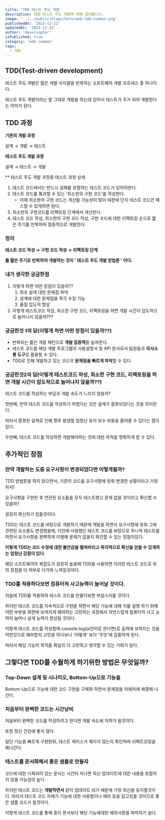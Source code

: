 ```yaml
---
title: 'TDD 테스트 주도 개발'
description: TDD 테스트 주도 개발에 대해 알아봅니다.
image: '../../public/blogs/hero/web-tdd-common.png'
publishedAt: '2023-12-22'
updatedAt: '2023-12-22'
author: 'develsopher'
isPublished: true
category: 'web common'
tags:
  - TDD
---
```


## TDD(Test-driven development)

테스트 주도 개발은 짧은 개발 사이클을 반복하는 소프트웨어 개발 프로세스 중 하나이다.

테스트 주도 개발이라는 말 그대로 개발을 하는데 있어서 테스트가 주가 되어 개발한다는 의미가 된다.

## TDD 과정

**기존의 개발 과정**

설계 → 개발 → 테스트

**테스트 주도 개발 과정**

설계 → 테스트 → 개발

\*\* 테스트 주도 개발 과정중 테스트 과정 상세

1. 테스트 코드에서는 반드시 실패를 포함하는 테스트 코드가 있어야한다.
2. 테스트 코드를 통과할 수 있는 '최소한의 구현 코드'를 작성한다.
   - 이때 최소한의 구현 코드는 개선될 가능성이 많이 때문에 단지 테스트 코드만 패스할 수 있게하면 된다.
3. 최소한의 구현코드를 리팩토링 단계에서 개선한다.
4. 테스트 코드 작성, 최소한의 구현 코드 작성, 구현 코드에 대한 리팩토링 순으로 짧은 주기를 반복하며 점증적으로 개발한다.

### 정리

**테스트 코드 작성 → 구현 코드 작성 → 리팩토링 단계**

**를 짧은 주기로 반복하여 개발하는 것이 ' 테스트 주도 개발 방법론 ' 이다.**

### 내가 생각한 궁금한점

1. 이렇게 하면 어떤 장점이 있을까??
   1. 최초 설계 대한 문제점 파악
   2. 설계에 대한 문제점을 즉각 수정 가능
   3. 품질 압도적 향상
2. 이렇게 테스트코드 작성, 최소한 구현 코드, 리팩토링을 하면 개발 시간이 압도적으로 늘어나지 않을까???

### 궁금한것 1의 답(이렇게 하면 어떤 장점이 있을까??)

- 반복되는 짧은 개발 패턴으로 **개발 집중력**을 높여준다.
- 테스트 코드를 해당 개발 프로그램의 사용설명서 및 API 문서로서 팀원들과 **의사소통 도구**로 활용할 수 있다.
- TDD로 인해 개발하고 있는 코드의 **문제점을 빠르게 파악**할 수 있다.

### 궁금한것2의 답(이렇게 테스트코드 작성, 최소한 구현 코드, 리팩토링을 하면 개발 시간이 압도적으로 늘어나지 않을까??)

테스트 코드를 작성하는 부담과 개발 속도가 느리지 않을까?

첫번째, 만약 테스트 코드를 작성하기 어렵다는 것은 설계가 잘못되었다는 것을 의미한다.

따라서 잘못된 설계로 인해 향후 발생할 엄청난 유지 보수 비용을 줄여줄 수 있다는 점이 있다.

두번째, 테스트 코드를 작성하면 개발해야하는 것에 대한 목적을 명확하게 할 수 있다.

## 추가적인 장점

### 만약 개발하는 도중 요구사항이 변경되었다면 어떻게될까?

TDD 방법론을 하지 않으면서, 기존의 코드를 요구사항에 맞춰 변경한 상황이라고 가정하자!

요구사항을 구현한 후 연관된 요소들을 모두 테스트했고 문제 없을 것이라고 확신할 수 있을까?

굉장히 확신하기 힘들것이다.

TDD는 테스트 코드를 바탕으로 개발하기 때문에 개발을 하면서 요구사항에 맞춰 그에 관련된 요소들도 변경했을때, 이전에 사용했던 테스트 코드를 바탕으로 하나씩 테스트를 하면서 요구사항을 완벽하게 이행해 문제가 없을지 확인할 수 있는 장점이있다.

**이렇게 TDD는 코드 수정에 대한 불안감을 떨쳐버리고 즉각적으로 확신을 얻을 수 있게하는 엄청난 강점이 있다.**

해당 소프트웨어의 복잡도가 굉장히 높을때 TDD을 사용하면 이러한 테스트 코드로 위의 장점을 더 피부로 다가와 느껴질것이다.

### TDD를 적용하다보면 컴퓨터적 사고능력이 늘어날 것이다.

처음에 TDD를 적용하여 테스트 코드를 만들다보면 부담스러울 것이다.

하지만 테스트 코드를 지속적으로 구현을 하면서 해당 기능에 대해 이를 실행 하기 위해 어떤 부분을 화면에 보여지게 해야하는 고민하는 과정에서 자연스럽게 컴퓨터적 사고 능력이 늘어나 설계 능력이 향상될 것이다.

이렇게 테스트 코드를 작성할때 console.log(js언어로 한다면)로 출력에 보여지는 것을 어떤것으로 해야할지 고민을 하다보니 '어떻게' 보다 '무엇'에 집중하게 된다.

따라서 해당 기능의 목적을 확실히 더 고민하고 생각할 수 있는 기회가 된다.

## 그렇다면 TDD를 수월하게 하기위한 방법은 무엇일까?

### Top-Down 설계 및 시나리오, Bottom-Up으로 기능을

Bottom-Up으로 기능에 대한 코드 구현을 구체화 하면서 문제점을 차례차례 해결해 나간다.

### 처음부터 완벽한 코드는 시간낭비

처음부터 완벽한 코드를 작성하려고 한다면 개발 속도에 저하가 될것이다.

또한 정신 건강에 좋지 않다.

일단 기능을 빠르게 구현한뒤, 테스트 케이스가 깨지지 않는지 확인하며 리팩트로링을 해나간다.

### 테스트를 문서화해서 좋은 샘플로 만들자

코드에 대한 기록되어 있는 문서는 시간이 지나면 최신 업데이트에 대한 내용을 포함하지 않을 가능성이 높다.

하지만 테스트 코드는 **개발하면서** 같이 업데이트 되기 때문에 가장 최신을 유지할것이다. 따라서 테스트 코드 자체가 기능에 대한 사용법이나 예외 등을 담고있을 것이므로 좋은 샘플 코드가 될것이다.

이렇게 테스트 코드를 통해 종이 문서보다 해당 기능에대한 예외사항을 파악하기 쉽다.

